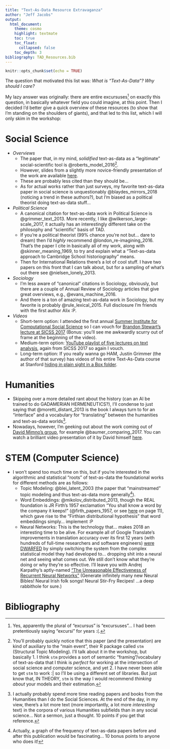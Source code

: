 ```yaml
---
title: "Text-As-Data Resource Extravaganza"
author: "Jeff Jacobs"
output:
  html_document:
    theme: cosmo
    highlight: textmate
    toc: true
    toc_float:
      collapsed: false
    toc_depth: 3
bibliography: TAD_Resources.bib
---
```


```r
knitr::opts_chunk$set(echo = TRUE)
```

The question that motivated this list was: *What is "Text-As-Data"? Why should I care?*

My lazy answer was originally: there are entire excursuses[^excurs] on exactly this question, in basically whatever field you could imagine, at this point. Then I decided I'd better give a quick overview of these resources (to show that I'm standing on the shoulders of giants), and that led to this list, which I will only skim in the workshop:

# Social Science

* *Overviews*
    * The paper that, in my mind, *solidified* text-as-data as a "legitimate" social-scientific tool is @roberts_model_2016[^stm]. 
    * However, slides from a slightly more novice-friendly presentation of the work are available [here](https://mimno.infosci.cornell.edu/nips2013ws/slides/stm.pdf).
    * These are probably less cited than they should be...
    * As for actual works rather than just surveys, my favorite text-as-data paper in social science is unquestionably @blaydes_mirrors_2018 (noticing a trend in these authors?), but I'm biased as a political theorist doing text-as-data stuff...
* *Political Science*
    * A canonical citation for text-as-data work in Political Science is @grimmer_text_2013. More recently, I like @wilkerson_large-scale_2017, it actually has an interestingly different take on the philosophy and "scientific" basis of TAD.
    * If you're a political theorist (99% chance you're not but... dare to dream) then I'd *highly* recommend @london_re-imagining_2016. That's the paper I cite in basically all of my work, along with @skinner_meaning_1969, to try and explain what a "Text-as-data approach to Cambridge School historiography" means.
    * Then for International Relations there's a lot of cool stuff. I have two papers on this front that I can talk about, but for a sampling of what's out there see @nielsen_lonely_2013.
* *Sociology*
    * I'm less aware of "canonical" citations in Sociology, obviously, but there are a couple of Annual Review of Sociology articles that give great overviews, e.g., @evans_machine_2016.
    * And there is a ton of amazing text-as-data work in Sociology, but my favorite is probably @rule_lexical_2015. Full disclosure I'm friends with the first author Alix :P. 
* *Videos* 
    * Short-term option: I attended the first annual [Summer Institute for Computational Social Science](https://compsocialscience.github.io/summer-institute/2017/) so I can vouch for [Brandon Stewart's lecture at SICSS 2017](https://www.youtube.com/watch?v=AGIzIasTuLM) (Bonus: you'll see me awkwardly scurry out of frame at the beginning of the video).
    * Medium-term option: [YouTube playlist of five lectures on text analysis](https://www.youtube.com/playlist?list=PL9UNgBC7ODr4qxGwCB_5f1A_1NQyiGCuP), again from SICSS 2017 so again I vouch.
    * Long-term option: If you really wanna go HAM, Justin Grimmer (the author of that survey) has videos of his entire Text-As-Data course at Stanford [hiding in plain sight in a Box folder](https://stanford.app.box.com/v/Text-As-Data).

# Humanities

* Skipping over a more detailed rant about the history (can an AI be trained to do GADAMERIAN HERMENEUTICS?), I'll condense to just saying that @moretti_distant_2013 is the book I always turn to for an "interface" and a vocabulary for "translating" between the humanities and text-as-data worlds[^human].
* Nowadays, however, I'm geeking out about the work coming out of [David Mimno's group](https://mimno.infosci.cornell.edu/), for example @baumer_comparing_2017. You can watch a brilliant video presentation of it by David himself [here](https://www.youtube.com/watch?v=fkzKfK2eEqs).

# STEM (Computer Science)
* I won't spend too much time on this, but if you're interested in the algorithmic and statistical "roots" of text-as-data the foundational works for different methods are as follows:
    * Topic Modeling: @blei_latent_2003 (the paper that "mainstreamed" topic modeling and thus text-as-data more generally[^tad-lda]).
    * Word Embeddings: @mikolov_distributed_2013, though the REAL foundation is JR Firth's 1957 exclamation "You shall know a word by the company it keeps!" (@firth_papers_1957, or see [here](http://cs.brown.edu/courses/csci2952d/readings/lecture1-firth.pdf) on page 11), which gave rise to the "Firthian distributional hypothesis" that word embeddings simply... implement :P
    * Neural Networks: This is the technology that... makes 2018 an interesting time to be alive. For example all of Google Translate's improvements in translation accuracy over its first 12 years (with hundreds of full-time researchers and software engineers) [were DWARFED](https://www.youtube.com/watch?v=nR74lBO5M3s) by simply switching the system from the complex statistical model they had developed to... dropping shit into a neural net and seeing what comes out. We still don't know what they're doing or why they're so effective. I'll leave you with Andrej Karpathy's aptly-named ["The Unreasonable Effectiveness of Recurrent Neural Networks"](http://karpathy.github.io/2015/05/21/rnn-effectiveness/) (Generate infinitely many new Neural Bibles! Neural Irish folk songs! Neural Stir-Fry Recipes! ...a deep rabbithole for sure.)

# Bibliography

[^excurs]: Yes, apparently the plural of "excursus" is "excursuses"... I had been pretentiously saying "excursi" for years :(.
[^tad-lda]: Actually, a graph of the frequency of text-as-data papers before and after this publication would be fascinating... 10 bonus points to anyone who does it!
[^human]: I actually probably spend more time reading papers and books from the Humanities than I do the Social Sciences. At the end of the day, in my view, there's a lot more text (more importantly, a lot more *interesting* text) in the corpora of various Humanities subfields than in any social science... Not a sermon, just a thought. 10 points if you get that reference.
[^stm]: You'll probably quickly notice that this paper (and the presentation) are kind of auxiliary to the "main event", their R package called `stm` (Structural Topic Modeling). I'll talk about it in the workshop, but basically
1. I think `stm` provides a sort of semantic "framing"/vocabulary of text-as-data that I think is *perfect* for working at the intersection of social science and computer science, and yet
2. I have never been able to get `stm` to work :| so I'll be using a different set of libraries. But just know that, IN THEORY, `stm` is the way I would recommend *thinking about* your models and their estimation.

